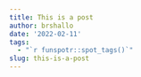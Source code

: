 ```yaml
---
title: This is a post
author: brshallo
date: '2022-02-11'
tags: 
  - "`r funspotr::spot_tags()`"
slug: this-is-a-post
---
```

